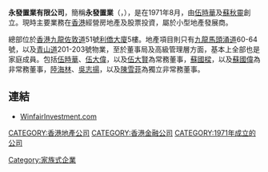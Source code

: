 '''永發置業有限公司'''，簡稱'''永發置業'''（'''{{lang-en|Winfair Investment Company Limited}}'''，{{hkex|0287}}），是在1971年8月，由[[伍時華|伍時華]]及[[蘇秋靈|蘇秋靈]]創立。現時主要業務在[[香港|香港]]經營房地產及股票投資，屬於小型地產發展商。

總部位於[[香港|香港]][[九龍|九龍]][[佐敦道|佐敦道]]51號[[利僑大廈|利僑大廈]]5樓。地產項目則只有[[九龍|九龍]][[馬頭涌道|馬頭涌道]]60-64號，以及[[青山道|青山道]]201-203號物業，至於董事局及高級管理層方面，基本上全部也是家庭成員。包括[[伍時華|伍時華]]、[[伍大偉|伍大偉]]，以及[[伍大賢|伍大賢]]為常務董事，[[蘇國樑|蘇國樑]]，以及[[蘇國偉|蘇國偉]]為非常務董事，[[陸海林|陸海林]]、[[吳志揚|吳志揚]]，以及[[陳雪菲|陳雪菲]]為獨立非常務董事。

==連結==
*[http://www.winfairinvestment.com WinfairInvestment.com] {{Wayback|url=http://www.winfairinvestment.com/ |date=20200807151542 }}

[[CATEGORY:香港地產公司|CATEGORY:香港地產公司]]
[[CATEGORY:香港金融公司|CATEGORY:香港金融公司]]
[[CATEGORY:1971年成立的公司|CATEGORY:1971年成立的公司]]
[[Category:家族式企業|Category:家族式企業]]